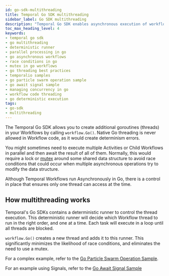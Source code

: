 ```yaml
---
id: go-sdk-multithreading
title: Temporal Go SDK multithreading
sidebar_label: Go SDK multithreading
description: "Temporal Go SDK enables asynchronous execution of workflows and child workflows, ensuring determinism and minimizing race conditions through a deterministic runner that controls thread execution, eliminating the need for locks or mutexes."
toc_max_heading_level: 4
keywords:
- temporal go sdk
- go multithreading
- deterministic runner
- parallel processing in go
- go asynchronous workflows
- race conditions in go
- mutex in go workflows
- go threading best practices
- temporalio samples
- go particle swarm operation sample
- go await signal sample
- managing concurrency in go
- workflow code threading
- go deterministic execution
tags:
- go-sdk
- multithreading
---
```


The Temporal Go SDK allows you to create additional goroutines (threads) in your Workflows by calling `workflow.Go()`.
Native Go threading is never allowed in Workflow code, as it would create determinism errors.

You might sometimes need to execute multiple Activities or Child Workflows in parallel and then await the result of all of them.
Normally, this would require a lock or [mutex](<https://en.wikipedia.org/wiki/Lock_(computer_science)>) around some shared data structure to avoid race conditions that could occur when multiple asynchronous operations try to modify the data structure.

Although Temporal Workflows run Asynchronously in Go, there is a control in place that ensures only one thread can access at the time.

## How multithreading works

Temporal's Go SDKs contains a deterministic runner to control the thread execution.
This deterministic runner will decide which Workflow thread to run in the right order, and one at a time.
Each task will execute in a loop until all threads are blocked.

`workflow.Go()` creates a new thread and adds it to this runner.
This significantly minimizes the likelihood of race conditions, and eliminates the need to use a mutex.

For a complex example, refer to the [Go Particle Swarm Operation Sample](https://github.com/temporalio/samples-go/tree/main/pso).

For an example using Signals, refer to the [Go Await Signal Sample](https://github.com/temporalio/samples-go/tree/main/await-signals)
